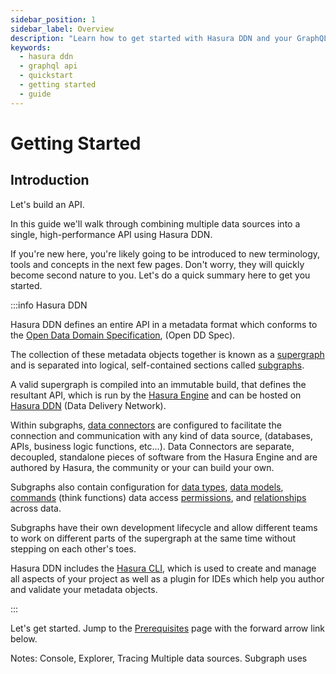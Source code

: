 ```yaml
---
sidebar_position: 1
sidebar_label: Overview
description: "Learn how to get started with Hasura DDN and your GraphQL API."
keywords:
  - hasura ddn
  - graphql api
  - quickstart
  - getting started
  - guide
---
```


# Getting Started

## Introduction

Let's build an API.

In this guide we'll walk through combining multiple data sources into a single, high-performance API using Hasura DDN.

If you're new here, you're likely going to be introduced to new terminology, tools and concepts in the next few pages.
Don't worry, they will quickly become second nature to you. Let's do a quick summary here to get you started.

:::info Hasura DDN

Hasura DDN defines an entire API in a metadata format which conforms to the
[Open Data Domain Specification](https://github.com/hasura/open-data-domain-specification), (Open DD Spec).

The collection of these metadata objects together is known as a [supergraph](/glossary.mdx#supergraph) and is separated
into logical, self-contained sections called [subgraphs](/glossary.mdx#subgraphs).

A valid supergraph is compiled into an immutable build, that defines the resultant API, which is run by the
[Hasura Engine](/glossary.mdx#immutable-build-runtime-system) and can be hosted on
[Hasura DDN](/glossary.mdx#hasura-data-delivery-network-ddn) (Data Delivery Network).

Within subgraphs, [data connectors](/glossary.mdx#native-data-connectors) are configured to facilitate the connection
and communication with any kind of data source, (databases, APIs, business logic functions, etc...). Data Connectors are
separate, decoupled, standalone pieces of software from the Hasura Engine and are authored by Hasura, the community or
your can build your own.

Subgraphs also contain configuration for [data types](/supergraph-modeling/types.mdx),
[data models](/supergraph-modeling/models.mdx), [commands](/supergraph-modeling/commands.mdx) (think functions) data
access [permissions](/supergraph-modeling/permissions.mdx), and [relationships](/supergraph-modeling/relationships.mdx)
across data.

Subgraphs have their own development lifecycle and allow different teams to work on different parts of the supergraph at
the same time without stepping on each other's toes.

Hasura DDN includes the [Hasura CLI](/cli/overview.mdx), which is used to create and manage all aspects of your project
as well as a plugin for IDEs which help you author and validate your metadata objects.

:::

Let's get started. Jump to the [Prerequisites](/getting-started/00-prerequisites.mdx) page with the forward arrow link
below.


Notes:
Console, Explorer, Tracing
Multiple data sources.
Subgraph uses